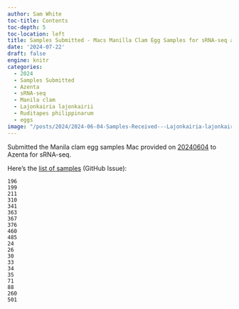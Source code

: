 ```yaml
---
author: Sam White
toc-title: Contents
toc-depth: 5
toc-location: left
title: Samples Submitted - Macs Manilla Clam Egg Samples for sRNA-seq at Azenta
date: '2024-07-22'
draft: false
engine: knitr
categories: 
  - 2024
  - Samples Submitted
  - Azenta
  - sRNA-seq
  - Manila clam
  - Lajonkairia lajonkairii
  - Ruditapes philippinarum
  - eggs
image: "/posts/2024/2024-06-04-Samples-Received---Lajonkairia-lajonkairii-Egg-Samples-from-Mackenzie-Gavery/20240604-llaj-egg_sample-box-01.jpg"
---
```

Submitted the Manila clam egg samples Mac provided on [20240604](../2024-06-04-Samples-Received---Lajonkairia-lajonkairii-Egg-Samples-from-Mackenzie-Gavery/index.qmd) to Azenta for sRNA-seq.

Here's the [list of samples](https://github.com/RobertsLab/resources/issues/1902#issuecomment-2148163401) (GitHub Issue):

```
196
199
211
310
341
363
367
376
460
485
24
26
30
33
34
35
71
88
260
501
```